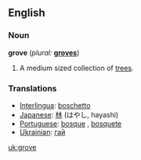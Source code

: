 ==English==

===Noun===
'''grove'''  (''plural:'' '''[[groves]]''')
# A medium sized collection of [[tree]]s.

===Translations===
*[[Interlingua]]: [[boschetto]]
*[[Japanese]]: [[林]] (はやし, hayashi)
*[[Portuguese]]: [[bosque]] {{m}}, [[bosquete]] {{m}}
*[[w:Ukrainian language|Ukrainian]]: [[:uk:Гай|гай]] {{m}}

[[uk:grove]]